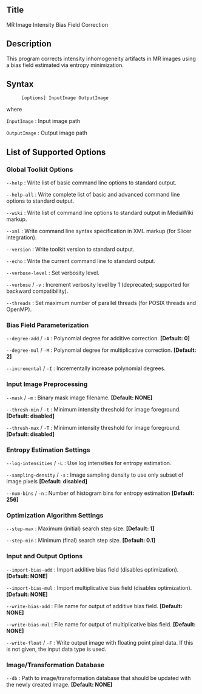 == Title ==

MR Image Intensity Bias Field Correction

== Description ==

This program corrects intensity inhomogeneity artifacts in MR images using a bias field estimated via entropy minimization.

== Syntax ==

: <tt>[options] InputImage OutputImage </tt>

where

; <tt>InputImage</tt> : Input image path

; <tt>OutputImage</tt> : Output image path

== List of Supported Options ==

=== Global Toolkit Options ===

; <tt>--help</tt> : Write list of basic command line options to standard output.

; <tt>--help-all</tt> : Write complete list of basic and advanced command line options to standard output.

; <tt>--wiki</tt> : Write list of command line options to standard output in MediaWiki markup.

; <tt>--xml</tt> : Write command line syntax specification in XML markup (for Slicer integration).

; <tt>--version</tt> : Write toolkit version to standard output.

; <tt>--echo</tt> : Write the current command line to standard output.

; <tt>--verbose-level</tt> <tt><integer></tt> : Set verbosity level.

; <tt>--verbose</tt> / <tt>-v</tt> : Increment verbosity level by 1 (deprecated; supported for backward compatibility).

; <tt>--threads</tt> <tt><integer></tt> : Set maximum number of parallel threads (for POSIX threads and OpenMP).

=== Bias Field Parameterization ===

; <tt>--degree-add</tt> <tt><integer></tt> / <tt>-A</tt> <tt><integer></tt> : Polynomial degree for additive correction. '''[Default: 0]'''

; <tt>--degree-mul</tt> <tt><integer></tt> / <tt>-M</tt> <tt><integer></tt> : Polynomial degree for multiplicative correction. '''[Default: 2]'''

; <tt>--incremental</tt> / <tt>-I</tt> : Incrementally increase polynomial degrees.

=== Input Image Preprocessing ===

; <tt>--mask</tt> <tt><labelmap-path></tt> / <tt>-m</tt> <tt><labelmap-path></tt> : Binary mask image filename. '''[Default: NONE]'''

; <tt>--thresh-min</tt> <tt><float></tt> / <tt>-t</tt> <tt><float></tt> : Minimum intensity threshold for image foreground. '''[Default: disabled]'''

; <tt>--thresh-max</tt> <tt><float></tt> / <tt>-T</tt> <tt><float></tt> : Minimum intensity threshold for image foreground. '''[Default: disabled]'''

=== Entropy Estimation Settings ===

; <tt>--log-intensities</tt> / <tt>-L</tt> : Use log intensities for entropy estimation.

; <tt>--sampling-density</tt> <tt><float></tt> / <tt>-s</tt> <tt><float></tt> : Image sampling density to use only subset of image pixels '''[Default: disabled]'''

; <tt>--num-bins</tt> <tt><integer></tt> / <tt>-n</tt> <tt><integer></tt> : Number of histogram bins for entropy estimation '''[Default: 256]'''

=== Optimization Algorithm Settings ===

; <tt>--step-max</tt> <tt><double></tt> : Maximum (initial) search step size. '''[Default: 1]'''

; <tt>--step-min</tt> <tt><double></tt> : Minimum (final) search step size. '''[Default: 0.1]'''

=== Input and Output Options ===

; <tt>--import-bias-add</tt> <tt><image-path></tt> : Import additive bias field (disables optimization). '''[Default: NONE]'''

; <tt>--import-bias-mul</tt> <tt><image-path></tt> : Import multiplicative bias field (disables optimization). '''[Default: NONE]'''

; <tt>--write-bias-add</tt> <tt><image-path></tt> : File name for output of additive bias field. '''[Default: NONE]'''

; <tt>--write-bias-mul</tt> <tt><image-path></tt> : File name for output of multiplicative bias field. '''[Default: NONE]'''

; <tt>--write-float</tt> / <tt>-F</tt> : Write output image with floating point pixel data. If this is not given, the input data type is used.

=== Image/Transformation Database ===

; <tt>--db</tt> <tt><string></tt> : Path to image/transformation database that should be updated with the newly created image. '''[Default: NONE]'''


